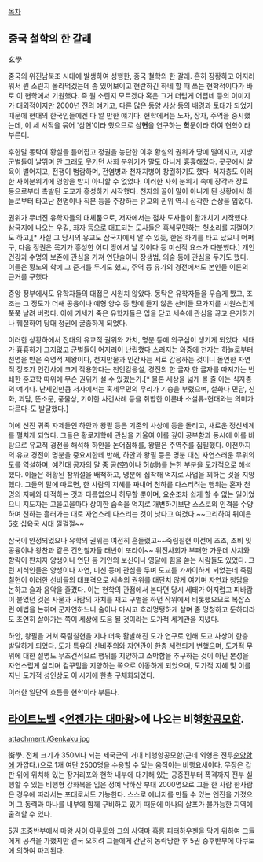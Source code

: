 [[목차]]

== 중국 철학의 한 갈래 ==

玄學

중국의 위진남북조 시대에 발생하여 성행한, 중국 철학의 한 갈래. 흔히 장황하고 어지러워서 뭔 소린지 몰라먹겠는데 좀 있어보이고 현란하긴 하네 할 때 쓰는 현학적이다가 바로 이 현학에서 기원했다. 즉 뭔 소린지 모르겠다 혹은 그거 더럽게 어렵네 등의 이미지가 대외적이지만 2000년 전의 얘기고, 다른 많은 동양 사상 등의 배경과 토대가 되었기 때문에 현대의 한국인들에겐 다 알 만한 얘기다. 현학에서는 노자, 장자, 주역을 중시했는데, 이 세 서적을 묶어 '삼현'이라 했으므로 삼'''현'''을 연구하는 '''학'''문이라 하여 현학이라 부른다.

후한말 동탁이 황실을 틀어잡고 정권을 농단한 이후 황실의 권위가 땅에 떨어지고, 지방 군벌들이 날뛰며 안 그래도 웃기던 사회 분위기가 말도 아니게 흉흉해졌다. 곳곳에서 살육이 벌어지고, 전쟁이 범람하며, 전염병과 천재지병이 창궐하기도 했다. 식자층도 이러한 사회분위기에 영향을 받지 아니할 수 없었다. 이러한 사회 분위기 속에 장각과 장로 등으로부터 촉발된 도교가 흥성하기 시작했다. 천자의 꼴이 말이 아니게 된 상황에서 하늘로부터 타고난 천명이나 직분 등을 주장하는 유교의 권위 역시 심각한 손상을 입었다.

권위가 무너진 유학자들의 대체품으로, 저자에서는 점차 도사들이 활개치기 시작했다. 삼국지에 나오는 우길, 좌자 등으로 대표되는 도사들은 혹세무민하는 헛소리를 지껄이기도 하고,[* 사실 그 당시의 유교도 삼국지에서 알 수 있듯, 한은 화기를 타고 났으니 어쩌구, 다음 정권은 목기가 흥성한 어디 땅에서 날 것이다 등 미신적 요소가 다분했다.] 개인 건강과 수명의 보존에 관심을 가져 연단술이나 장생법, 의술 등에 관심을 두기도 했다. 이들은 황노의 학에 그 준거를 두기도 했고, 주역 등 유가의 경전에서도 본인들 이론의 근거를 구했다.

중앙 정부에서도 유학자들의 대접은 시원치 않았다. 동탁은 유학자들을 우습게 봤고, 조조는 그 정도가 더해 공융이나 예형 양수 등 맘에 들지 않은 선비들 모가지를 시원스럽게 쭉쭉 날려 버렸다. 이에 기세가 죽은 유학자들은 입을 닫고 세속에 관심을 끊고 은거하거나 훼절하여 당대 정권에 굴종하게 되었다.

이러한 상황하에서 전대의 유교적 권위와 가치, 명분 등에 의구심이 생기게 되었다. 세태가 흉흉하기 그지없고 군벌들이 어지러이 난립했다 스러지는 와중에 천자는 하늘로부터 천명을 받은 숙명적 제왕이다, 천지만물과 인간사는 서로 감응하는 것이니 돌연한 자연적 징조가 인간사에 크게 작용한다는 천인감응설, 경전의 한 글자 한 글자를 따져가는 번쇄한 훈고학 따위에 무슨 권위가 설 수 있겠는가.[* 물론 세상을 넓게 볼 줄 아는 식자층의 얘기다. 난세인만큼 저자에서는 혹세무민의 무리가 기승을 부렸으며, 설화나 민담, 신화, 괴담, 뜬소문, 풍물상, 기이한 사건사례 등을 취합한 이른바 소설류-현대와는 의미가 다르다-도 발달했다.]

이에 신진 귀족 자제들인 하안과 왕필 등은 기존의 사상에 등을 돌리고, 새로운 정신세계를 펼치게 되었다. 그들은 황로지학에 관심을 기울여 이를 깊이 공부함과 동시에 이를 바탕으로 유교적 경전을 해석해 하안을 논어집해를, 왕필은 주역주를 집필했다. 이전까지의 유교 경전이 명분을 중요시한데 반해, 하안과 왕필 등은 명분 대신 자연스러운 무위의 도를 역설하며, 예컨대 공자의 말 중 공(空)이나 허(虛)를 논한 부분을 도가적으로 해석했다. 이들은 허황된 참위설을 배척하고, 명분에 집착해 억지로 사업을 꾀하는 것을 지양했다. 그들의 말에 따르면, 한 사람의 지혜를 짜내어 천하를 다스리려는 행위는 혼자 천 명의 지혜와 대적하는 것과 다름없으니 허무할 뿐이며, 요순조차 쉽게 할 수 없는 일이었으니 지도자는 고을고을마다 상이한 습속을 억지로 개변하기보단 스스로의 인격을 수양하며 천하는 흘러가는 대로 자연스레 다스리는 것이 낫다고 여겼다.~~그리하여 뒤이은 5호 십육국 시대 껄껄껄~~

삼국이 안정되었으나 유학의 권위는 여전히 흔들렸고~~죽림칠현 이전에 조조, 조비 및 공융이나 왕찬과 같은 건안칠자들 태반이 또라이~~ 위진사회가 부패한 가운데 사치와 향락이 판치자 양생이나 연단 등 개인의 보신이나 영달에 힘을 쏟는 사람들도 있었다. 그런 지식인들은 양생이나 자연, 미신 등에 관심을 두며 도교를 가까이하게 되었는데 죽림칠현이 이러한 선비들의 대표격으로 세속의 권위를 대단치 않게 여기며 자연과 청담을 논하고 술과 음악을 즐겼다. 이는 현학의 관점에서 본다면 당시 세태가 어지럽고 피바람이 불었던 것은 사물과 사람의 가치를 재고 구별을 하던 작위에서 비롯했으므로 복잡스런 예법을 논하며 군자연하느니 술이나 마시고 흐리멍텅하게 살며 좀 멍청하고 둔하더라도 초연히 살아가는 쪽이 세상에 도움 될 것이라는 도가적 세계관을 지녔다.

하안, 왕필을 거쳐 죽림칠현을 지나 더욱 활발해진 도가 연구로 인해 도교 사상이 한층 발달하게 되었다. 도가 특유의 신비주의와 자연관이 한층 세련되게 변했으며, 도가적 무위에 대한 설명도 무조건적으로 행위를 지양하고 소박함을 추구하는 것이 아닌 본성을 자연스럽게 살리며 겉꾸밈을 지양하는 쪽으로 이동하게 되었으며, 도가적 지혜 및 이를 지닌 도가적 성인상도 이 시기에 한층 구체화되었다.

이러한 일단의 흐름을 현학이라 부른다.
 
== [[라이트노벨]] <[[언젠가는 대마왕]]>에 나오는 비행[[항공모함]]. ==

attachment:/Genkaku.jpg

衒學. 전체 크기가 350M나 되는 제국군의 거대 비행항공모함(근데 외형은 전투[[순양함]]에 가깝다.)으로 1개 여단 2500명을 수용할 수 있는 움직이는 비행요새이다. 
무장은 갑판 위에 위치해 있는 장거리포와 현학 내부에 대기해 있는 공중전부터 폭격까지 전부 실행할 수 있는 비행형 강화복을 입은 정예 낙하산 부대 2000명으로 그들 한 사람 한사람은 경우에 따라서는 포대로서도 기능한다.
스스로 에너지를 만들 수 있는 엔진을 가졌으며 그 동력과 마나를 내부에 함께 구비하고 있기 때문에 마나의 살포가 불가능한 지역에 출격할 수 있다. 

5권 초중반부에서 마왕 [[사이 아쿠토]]와 그의 [[사역마]] 흑룡 [[피터하우젠]]을 막기 위하여 그들에게 공격을 가했지만 결국 오히려 그들에게 간단히 농락당한 후 5권 중후반부에 아쿠토에 의하여 파괴된다.
